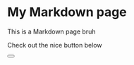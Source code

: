 # My Markdown page

This is a Markdown page bruh


<!-- Custom component -->

Check out the nice button below 

<Button />